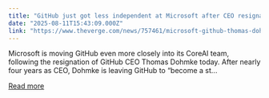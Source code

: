 ```yaml
---
title: "GitHub just got less independent at Microsoft after CEO resignation"
date: "2025-08-11T15:43:09.000Z"
link: "https://www.theverge.com/news/757461/microsoft-github-thomas-dohmke-resignation-coreai-team-transition"
---
```


Microsoft is moving GitHub even more closely into its CoreAI team, following the resignation of GitHub CEO Thomas Dohmke today. After nearly four years as CEO, Dohmke is leaving GitHub to “become a st...

[Read more](https://www.theverge.com/news/757461/microsoft-github-thomas-dohmke-resignation-coreai-team-transition)
